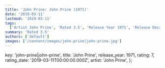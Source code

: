 ```yaml
---
title: 'John Prine: John Prine (1971)'
date: '2019-03-11'
lastmod: '2019-03-11'
tags:
  ['Artist John Prine', 'Rated 3.5', 'Release Year 1971', 'Release Decade 1970']
summary: 'Rated 3.5'
authors: ['default']
images: ['/content/images/john-prine|john-prine.jpg']
---
```


  key: 'john-prine|john-prine',
  title: 'John Prine',
  release_year: 1971,
  rating: 7,
  rating_date: '2019-03-11T00:00:00.000Z',
  artist: 'John Prine',
};

<MusicRating data={data} />
